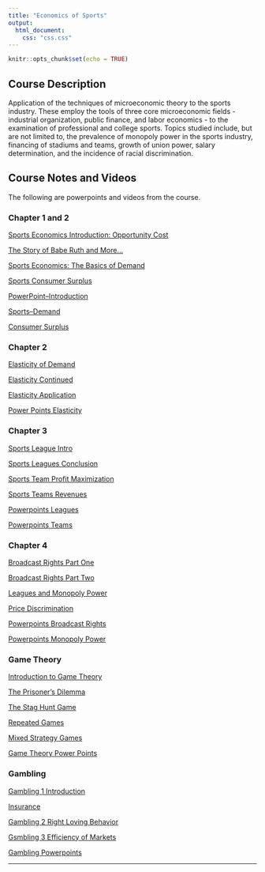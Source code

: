```yaml
---
title: "Economics of Sports"
output:
  html_document:
    css: "css.css"
---
```


```r
knitr::opts_chunk$set(echo = TRUE)
```

## Course Description

Application of the techniques of microeconomic theory to the sports industry. These employ the tools of three core microeconomic fields - industrial organization, public finance, and labor economics - to the examination of professional and college sports. Topics studied include, but are not limited to, the prevalence of monopoly power in the sports industry, financing of stadiums and teams, growth of union power, salary determination, and the incidence of racial discrimination.


## Course Notes and Videos

The following are powerpoints and videos from the course.

### Chapter 1 and 2

[Sports Economics Introduction: Opportunity Cost](https://asulearn.appstate.edu/pluginfile.php/3275479/mod_resource/content/1/Sports%20Opportunity%20Cost.mp4)

[The Story of Babe Ruth and More...](https://asulearn.appstate.edu/pluginfile.php/3275480/mod_resource/content/1/Comparative%20adv.mp4)

[Sports Economics: The Basics of Demand](https://asulearn.appstate.edu/pluginfile.php/3275481/mod_resource/content/1/Demand%201.mp4)

[Sports Consumer Surplus](https://asulearn.appstate.edu/pluginfile.php/3275482/mod_resource/content/1/Sports%20Consumer%20Surplus.mp4)

[PowerPoint--Introduction](https://drive.google.com/file/d/1tkkMGS75dizk_tb-ZAQU8bCYX-iQe9uC/view?usp=sharing)

[Sports--Demand](https://drive.google.com/file/d/1ZuND9MOJieZzajCDfw1pY1EGZ4Leat37/view?usp=sharing)

[Consumer Surplus](https://drive.google.com/file/d/1Gm7D-c6zAaV7ciSLvCN2Epe8-uGIsp2S/view?usp=sharing)

### Chapter 2

[Elasticity of Demand](https://asulearn.appstate.edu/pluginfile.php/3275486/mod_resource/content/1/Elasticity%20of%20Demand.mp4)

[Elasticity Continued](https://asulearn.appstate.edu/pluginfile.php/3275487/mod_resource/content/1/Elasticity%202.mp4)

[Elasticity Application](https://asulearn.appstate.edu/pluginfile.php/3275488/mod_resource/content/1/Ed%20Application.mp4)

[Power Points Elasticity](https://drive.google.com/file/d/13lLmR2l5YLP-zbKu229nsGRJwMrxy_d_/view?usp=sharing)

### Chapter 3

[Sports League Intro](https://asulearn.appstate.edu/pluginfile.php/3275491/mod_resource/content/1/League%201.mp4)

[Sports Leagues Conclusion](https://asulearn.appstate.edu/pluginfile.php/3275492/mod_resource/content/1/League%202.mp4)

[Sports Team Profit Maximization](https://asulearn.appstate.edu/pluginfile.php/3275493/mod_resource/content/1/Firm%20Profits.mp4)

[Sports Teams Revenues](https://asulearn.appstate.edu/pluginfile.php/3275494/mod_resource/content/1/Revenues.mp4)

[Powerpoints Leagues](https://drive.google.com/file/d/1A8BZm7aBSJV4ZWlifafS8_pbOZr2WXf8/view?usp=sharing)

[Powerpoints Teams](https://drive.google.com/file/d/1A8BZm7aBSJV4ZWlifafS8_pbOZr2WXf8/view?usp=sharing)

### Chapter 4

[Broadcast Rights Part One](https://asulearn.appstate.edu/pluginfile.php/3275498/mod_resource/content/1/Broadcast%20Rights1.mp4)

[Broadcast Rights Part Two](https://asulearn.appstate.edu/pluginfile.php/3275499/mod_resource/content/1/Broadcast%20Rights2.mp4)

[Leagues and Monopoly Power](https://asulearn.appstate.edu/pluginfile.php/3275500/mod_resource/content/1/Monopoly1.mp4)

[Price Discrimination](https://asulearn.appstate.edu/pluginfile.php/3275501/mod_resource/content/1/Price%20Discrimination.mp4)

[Powerpoints Broadcast Rights](https://drive.google.com/file/d/1sTYVMjNjTdvdLnH2Gwh8YzgBeQ4PwqiO/view?usp=sharing)

[Powerpoints Monopoly Power](https://drive.google.com/file/d/1BrTrR0yME6LkVaGdPW1eZQ60P1GGLa7W/view?usp=sharing)

### Game Theory

[Introduction to Game Theory](https://asulearn.appstate.edu/pluginfile.php/3275530/mod_resource/content/1/Game%20Theory%201.mp4)

[The Prisoner's Dilemma](https://asulearn.appstate.edu/pluginfile.php/3275531/mod_resource/content/1/Prisoners%20dilemma.mp4)

[The Stag Hunt Game](https://asulearn.appstate.edu/pluginfile.php/3275532/mod_resource/content/1/Stag%20Hunt.mp4)

[Repeated Games](https://asulearn.appstate.edu/pluginfile.php/3275533/mod_resource/content/1/Repeated%20Games.mp4)

[Mixed Strategy Games](https://asulearn.appstate.edu/pluginfile.php/3275534/mod_resource/content/1/Mixed%20Strategy.mp4)

[Game Theory Power Points](https://drive.google.com/file/d/1U1AlZR-rngEdPn7CFbiGC-yZ06YeW9nZ/view?usp=sharing)

### Gambling

[Gambling 1 Introduction](https://asulearn.appstate.edu/pluginfile.php/3275515/mod_resource/content/1/Gambling%201.mp4)

[Insurance](https://asulearn.appstate.edu/pluginfile.php/3275516/mod_resource/content/1/Insurance.mp4)

[Gambling 2 Right Loving Behavior](https://asulearn.appstate.edu/pluginfile.php/3275517/mod_resource/content/1/Gambling%202.mp4)

[Gsmbling 3 Efficiency of Markets](https://asulearn.appstate.edu/pluginfile.php/3275518/mod_resource/content/1/Gambling%203.mp4)

[Gambling Powerpoints](https://drive.google.com/file/d/1PWE9XwhjI4K1JR9P9bClZpdLCLqd8sZg/view?usp=sharing)

__________